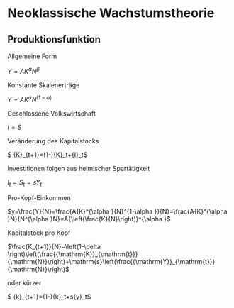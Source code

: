 # Neoklassische Wachstumstheorie

## Produktionsfunktion

Allgemeine Form

$Y=A{K}^{\alpha }{N}^{\beta }$

Konstante Skalenerträge

$Y=A{K}^{\alpha }{N}^{\left(1-\alpha \right)}$

Geschlossene Volkswirtschaft

$I=S$

Veränderung des Kapitalstocks

$
{K}_{t+1}=\left(1-\delta \right){K}_t+{I}_t$

Investitionen folgen aus heimischer Spartätigkeit

${I}_t=S_t=s{Y}_t$

Pro-Kopf-Einkommen 

$y=\frac{Y}{N}=\frac{A{K}^{\alpha }{N}^{1-\alpha }}{N}=\frac{A{K}^{\alpha }N}{N^{\alpha }N}=A{\left(\frac{K}{N}\right)}^{\alpha }$



Kapitalstock pro Kopf

$\frac{K_{t+1}}{N}=\left(1-\delta \right)\left(\frac{{\mathrm{K}}_{\mathrm{t}}}{\mathrm{N}}\right)+\mathrm{s}\left(\frac{{\mathrm{Y}}_{\mathrm{t}}}{\mathrm{N}}\right)$

oder kürzer

$
{k}_{t+1}=\left(1-\delta \right){k}_t+s{y}_t$

